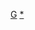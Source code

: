 {{asbox
|image=Flag of Greenland.svg
|category=格陵兰小作品
|subject=與[[格陵蘭]]相關的
|name=Template:Greenland-stub
}}<noinclude>
[[Category:歐洲小作品模板|G]][[Category:格陵蘭小作品|*]]
</noinclude>